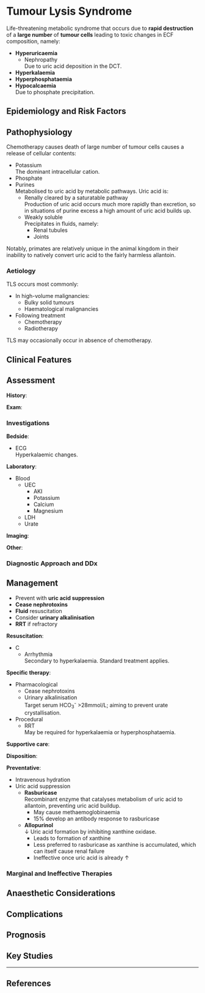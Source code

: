 # Tumour Lysis Syndrome

Life-threatening metabolic syndrome that occurs due to **rapid destruction** of a **large number** of **tumour cells** leading to toxic changes in ECF composition, namely:

* **Hyperuricaemia**
	* Nephropathy\
	Due to uric acid deposition in the DCT.
* **Hyperkalaemia**
* **Hyperphosphataemia**
* **Hypocalcaemia**\
Due to phosphate precipitation.


## Epidemiology and Risk Factors

## Pathophysiology

Chemotherapy causes death of large number of tumour cells causes a release of cellular contents:

* Potassium\
The dominant intracellular cation.
* Phosphate
* Purines\
Metabolised to uric acid by metabolic pathways. Uric acid is:
	* Renally cleared by a saturatable pathway\
	Production of uric acid occurs much more rapidly than excretion, so in situations of purine excess a high amount of uric acid builds up.
	* Weakly soluble\
	Precipitates in fluids, namely:
		* Renal tubules
		* Joints

:::column-margin
Notably, primates are relatively unique in the animal kingdom in their inability to natively convert uric acid to the fairly harmless allantoin.
:::

### Aetiology

TLS occurs most commonly:

* In high-volume malignancies:
	* Bulky solid tumours
	* Haematological malignancies
* Following treatment
	* Chemotherapy
	* Radiotherapy

:::column-margin
TLS may occasionally occur in absence of chemotherapy.
:::

## Clinical Features

## Assessment

**History**:

**Exam**:


### Investigations

**Bedside**:

* ECG\
Hyperkalaemic changes.

**Laboratory**:

* Blood
	* UEC
		* AKI
		* Potassium
		* Calcium
		* Magnesium
	* LDH
	* Urate

**Imaging**:

**Other**:


### Diagnostic Approach and DDx

## Management

:::priority
* Prevent with **uric acid suppression**
* **Cease nephrotoxins**
* **Fluid** resuscitation
* Consider **urinary alkalinisation**
* **RRT** if refractory
:::

**Resuscitation**:

* C
	* Arrhythmia\
	Secondary to hyperkalaemia. Standard treatment applies.

**Specific therapy**:

* Pharmacological
	* Cease nephrotoxins
	* Urinary alkalinisation\
	Target serum HCO~3~^-^ >28mmol/L; aiming to prevent urate crystallisation.
* Procedural
	* RRT\
	May be required for hyperkalaemia or hyperphosphataemia.

**Supportive care**:

**Disposition**:

**Preventative**:

* Intravenous hydration
* Uric acid suppression
	* **Rasburicase**\
	Recombinant enzyme that catalyses metabolism of uric acid to allantoin, preventing uric acid buildup.
		* May cause methaemoglobinaemia
		* 15% develop an antibody response to rasburicase
	* **Allopurinol**\
	↓ Uric acid formation by inhibiting xanthine oxidase.
		* Leads to formation of xanthine
		* Less preferred to rasburicase as xanthine is accumulated, which can itself cause renal failure
		* Ineffective once uric acid is already ↑

### Marginal and Ineffective Therapies

## Anaesthetic Considerations

## Complications

## Prognosis

## Key Studies


---

## References
